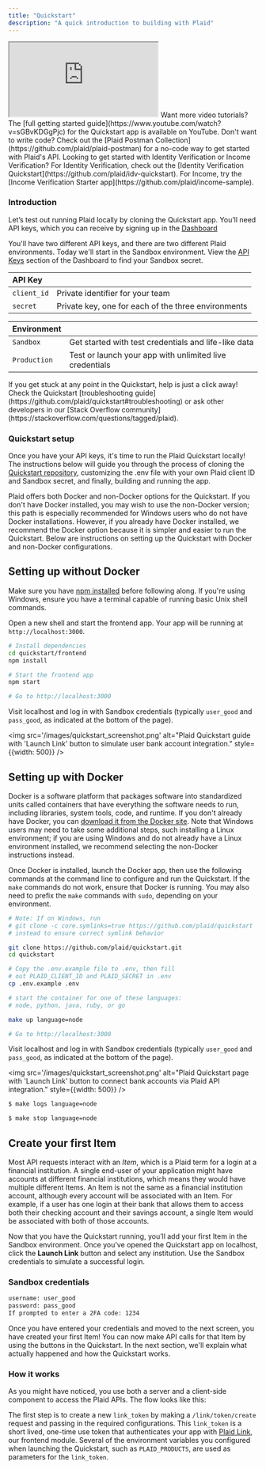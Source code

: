 ```yaml
---
title: "Quickstart"
description: "A quick introduction to building with Plaid"
---
```



<Frame caption="Don't like reading? Watch a video guide!">
<iframe
  className="w-full aspect-video rounded-xl"
  src="https://www.youtube.com/embed/U9xa1gzyPx8"
  title="Plaid in 3 Minutes"
  allow="accelerometer; autoplay; clipboard-write; encrypted-media; gyroscope; picture-in-picture"
  allowFullScreen
></iframe>
</Frame>

<Tip>
Want more video tutorials? The [full getting started guide](https://www.youtube.com/watch?v=sGBvKDGgPjc) for the Quickstart app is available on YouTube.
</Tip>

<Note>
Don't want to write code? Check out the [Plaid Postman Collection](https://github.com/plaid/plaid-postman) for a no-code way to get started with Plaid's API.
</Note>

<Callout icon="id-card-clip" color="#FFC107" iconType="regular">
Looking to get started with Identity Verification or Income Verification? For Identity Verification, check out the [Identity Verification Quickstart](https://github.com/plaid/idv-quickstart). For Income, try the [Income Verification Starter app](https://github.com/plaid/income-sample).
 </Callout>


### Introduction

Let’s test out running Plaid locally by cloning the Quickstart app. You’ll need
API keys, which you can receive by signing up in the [Dashboard](https://dashboard.plaid.com/developers/keys) 

You'll have two different API keys, and there are two different Plaid environments. Today we'll start in the Sandbox environment. View the [API Keys](https://dashboard.plaid.com/developers/keys) section of the Dashboard to find your Sandbox secret.

| API Key |                            |
| :-------- | ------------------------------------- |
| <Icon icon="key" size={16} /> `client_id`     | Private identifier for your team                    |
| <Icon icon="key" size={16} /> `secret`      | Private key, one for each of the three environments  |

| Environment |                            |
| :-------- | ------------------------------------- |
| <Icon icon="flask" size={16} /> `Sandbox`     | Get started with test credentials and life-like data                    |
| <Icon icon="rocket" size={16} /> `Production`      | Test or launch your app with unlimited live credentials  |


<Callout icon="message-question">
If you get stuck at any point in the Quickstart, help is just a click away! Check the Quickstart [troubleshooting guide](https://github.com/plaid/quickstart#troubleshooting) or ask other developers in our [Stack Overflow community](https://stackoverflow.com/questions/tagged/plaid).

</Callout>


### Quickstart setup

Once you have your API keys, it's time to run the Plaid Quickstart locally! The instructions below will guide you through the process of cloning the [Quickstart repository](https://github.com/plaid/quickstart), customizing the .env file with your own Plaid client ID and Sandbox secret, and finally, building and running the app.

Plaid offers both Docker and non-Docker options for the Quickstart. If you don't have Docker installed, you may wish to use the non-Docker version; this path is especially recommended for Windows users who do not have Docker installations. However, if you already have Docker installed, we recommend the Docker option because it is simpler and easier to run the Quickstart. Below are instructions on setting up the Quickstart with Docker and non-Docker configurations.

<Tabs>
  <Tab title="Non-docker">

## Setting up without Docker

<Note>

Make sure you have [npm installed](https://docs.npmjs.com/downloading-and-installing-node-js-and-npm) before following along. If you're using Windows, ensure you have a terminal capable of running basic Unix shell commands.

</Note>


<RunQuickstart />

Open a new shell and start the frontend app. Your app will be running at `http://localhost:3000`.

```bash Running the Quickstart frontend
# Install dependencies
cd quickstart/frontend
npm install

# Start the frontend app
npm start

# Go to http://localhost:3000
```

Visit localhost and log in with Sandbox credentials (typically `user_good` and
`pass_good`, as indicated at the bottom of the page).

<img
  src='/images/quickstart_screenshot.png' 
  alt="Plaid Quickstart guide with 'Launch Link' button to simulate user bank account integration."
  style={{width: 500}}
/>

  </Tab>
  <Tab title="Docker">



## Setting up with Docker

Docker is a software platform that packages software into standardized units called containers that have everything the software needs to run, including libraries, system tools, code, and runtime. If you don't already have Docker, you can [download it from the Docker site](https://docs.docker.com/get-docker/). Note that Windows users may need to take some additional steps, such installing a Linux environment; if you are using Windows and do not already have a Linux environment installed, we recommend selecting the non-Docker instructions instead.

Once Docker is installed, launch the Docker app, then use the following commands at the command line to configure and run the Quickstart. If the `make` commands do not work, ensure that Docker is running. You may also need to prefix the `make` commands with `sudo`, depending on your environment.

```bash 1. Clone and run the Quickstart
# Note: If on Windows, run
# git clone -c core.symlinks=true https://github.com/plaid/quickstart
# instead to ensure correct symlink behavior

git clone https://github.com/plaid/quickstart.git
cd quickstart

# Copy the .env.example file to .env, then fill
# out PLAID_CLIENT_ID and PLAID_SECRET in .env
cp .env.example .env

# start the container for one of these languages:
# node, python, java, ruby, or go

make up language=node

# Go to http://localhost:3000
```

Visit localhost and log in with Sandbox credentials (typically `user_good` and
`pass_good`, as indicated at the bottom of the page).

<img
  src='/images/quickstart_screenshot.png' 
          alt="Plaid Quickstart page with 'Launch Link' button to connect bank accounts via Plaid API integration."
  style={{width: 500}}
/>


```bash View the logs
$ make logs language=node
```

```bash Stop the container
$ make stop language=node
```

  </Tab>
  </Tabs>


## Create your first Item

Most API requests interact with an _Item_, which is a Plaid term for a login at a financial institution. A single end-user of your application might have accounts at different financial institutions, which means they would have multiple different Items. An Item is not the same as a financial institution account, although every account will be associated with an Item. For example, if a user has one login at their bank that allows them to access both their checking account and their savings account, a single Item would be associated with both of those accounts.

Now that you have the Quickstart running, you’ll add your first Item in the Sandbox environment. Once you’ve opened the Quickstart app on localhost, click the **Launch Link** button and select any institution. Use the Sandbox credentials to simulate a successful login.

### Sandbox credentials

```bash 
username: user_good
password: pass_good
If prompted to enter a 2FA code: 1234
```

Once you have entered your credentials and moved to the next screen, you have created your first Item! You can now make API calls for that Item by using the buttons in the Quickstart. In the next section, we'll explain what actually happened and how the Quickstart works.

### How it works

As you might have noticed, you use both a server and a client-side component to
access the Plaid APIs. The flow looks like this:

<TokenExchangeFlow />

The first step is to create a new `link_token` by making a `/link/token/create` request and passing in the required configurations. This `link_token` is a short lived, one-time use token that authenticates your app with [Plaid Link](/docs/link), our frontend module. Several of the environment variables you configured when launching the Quickstart, such as `PLAID_PRODUCTS`, are used as parameters for the `link_token`.